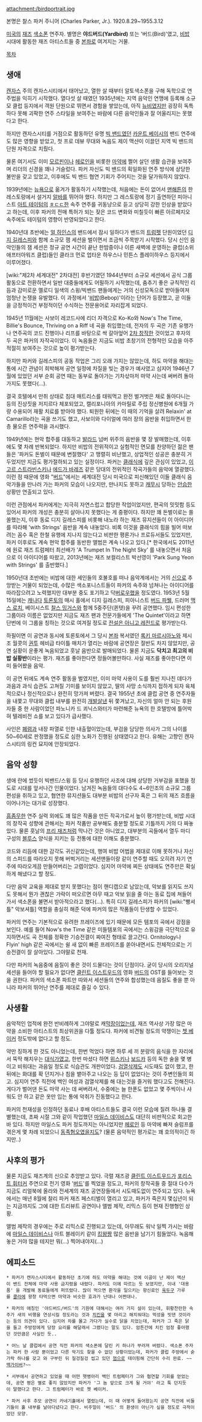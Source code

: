 attachment:/birdportrait.jpg

본명은 찰스 파커 주니어 (Charles Parker, Jr.). 1920.8.29~1955.3.12

[[미국]]의 [[재즈]] [[색소폰]] 연주자. 별명은 '''야드버드(Yardbird)''' 또는 '버드(Bird)'였고, [[비밥]] 시대에 활동한 재즈 아티스트들 중 [[본좌]]로 여겨지는 거물.

[[목차]]

== 생애 ==
[[캔자스]] 주의 캔자스시티에서 태어났고, 열한 살 때부터 알토색소폰을 구해 독학으로 연주법을 익히기 시작했다. 열다섯 살 때였던 1935년에는 지역 음악인 연맹에 등록해 소규모 클럽 등지에서 객원 단원으로 뛰면서 경험을 쌓았는데, 아직 [[뉴비]]였지만 굉장히 독특하다 못해 괴팍한 연주 스타일을 보여주는 바람에 다른 음악인들과 잘 어울리지는 못했다고 한다.

하지만 캔자스시티를 거점으로 활동하던 유명 [[빅 밴드]]였던 [[카운트 베이시]]의 밴드 연주에도 많은 영향을 받았고, 첫 프로 데뷰 무대와 녹음도 제이 맥샨이 이끌던 지역 빅 밴드의 단원 자격으로 치뤘다.

물론 여기서도 이미 [[모르핀]]이나 [[헤로인]]을 비롯한 [[마약]]에 쩔어 살던 생활 습관을 보여주며 리더의 신경을 꽤나 거슬렀다. 파커 자신도 빅 밴드의 획일화된 연주 방식에 상당한 불만을 갖고 있었고, 이후에도 빅 밴드 협연 기회가 주어지는 것을 달가워하지 않았다.

1939년에는 [[뉴욕]]으로 옮겨가 활동하기 시작했는데, 처음에는 돈이 없어서 [[맨해튼]]의 한 레스토랑에서 설거지 [[알바]]를 뛰어야 했다. 하지만 그 레스토랑에 정기 출연하던 피아니스트 [[아트 테이텀]]의 [[ㅎㄷㄷ]]한 속주 연주를 귀동냥으로 듣고 상당히 강한 인상을 받았다고 하는데, 이후 파커의 전매 특허가 되는 잦은 코드 변화와 미칠듯이 빠른 아르페지오 속주에도 테이텀의 영향이 반영되었다고 한다.

1940년대 초반에는 [[얼 하인스]]의 밴드에서 잠시 일하다가 밴드의 [[트럼펫]] 단원이었던 [[디지 길레스피]]와 함께 소규모 잼 세션을 벌이면서 조금씩 주목받기 시작했다. 당시 신인 음악인들의 잼 세션은 정규 공연 시간이 끝난 한밤중이나 이른 새벽에 운영하는 클럽(소위 애프터아워즈 클럽)들인 클라크 먼로 업타운 하우스나 민튼스 플레이하우스 등지에서 이루어졌다.

[wiki:"제2차 세계대전" 2차대전] 후반기였던 1944년부터 소규모 세션에서 공식 그룹 활동으로 전환하면서 일반 대중들에게도 어필하기 시작했는데, 춤추기 좋은 규칙적인 리듬과 감미로운 멜로디 일색의 스윙/빅밴드 팬들에게는 거의 신성모독으로 받아들여져 엄청난 논쟁을 유발했다. 이 과정에서 '[[비밥]](Bebop)'이라는 단어가 등장했고, 곧 이들을 긍정적이건 부정적이던 수식하는 전문용어로 자리잡게 되었다.

1945년 11월에는 사보이 레코드사에 리더 자격으로 Ko-Ko와 Now's The Time, Billie's Bounce, Thriving on a Riff 네 곡을 취입했는데, 전자의 두 곡은 기존 유행가나 연주곡의 코드 진행이나 리프를 바탕으로 싹 갈아엎어 [[2차 창작]]한 것이었고 후자의 두 곡은 파커의 자작곡이었다. 이 녹음들은 지금도 비밥 초창기의 전형적인 모습을 아주 적절히 보여주는 것으로 높이 평가받는다.

하지만 파커와 길레스피의 공동 작업은 그리 오래 가지는 않았는데, 하도 마약을 해대는 통에 시간 관념이 희박해져 공연 일정에 차질을 빚는 경우가 예사였고 심지어 1946년 7월에 있었던 서부 순회 공연 때는 동부로 돌아가는 기차삯마저 마약 사는데 써버려 돌아가지도 못했다(...).

결국 호텔에서 만취 상태로 침대 매트리스를 태워먹고 완전 벌거벗은 채로 돌아다니는 등의 진상짓을 저지르다 체포되었고, 캘리포니아의 카마릴로 주립 정신병원에 6개월 가량 수용되어 재활 치료를 받아야 했다. 퇴원한 뒤에는 이 때의 기억을 살려 Relaxin' at Camarillo라는 곡을 쓰기도 했고, 사보이와 다이얼에 여러 장의 음반을 취입하면서 한층 물오른 연주력을 과시했다.

1949년에는 현악 합주를 대동하고 [[발라드]] 넘버 위주의 음반을 몇 장 발매했는데, 이후에도 몇 차례 반복되었다. 하지만 비밥의 전위적이고 실험적인 면모를 찬양하던 젊은 팬들은 '파커도 돈벌이 때문에 변절했다' 고 맹렬히 비난했고, 상업적인 성공은 충분히 거두었지만 지금도 평가절하되고 있는 실정이다. 파커는 [[클래식]]에 깊은 관심이 있었고, [[이고르 스트라빈스키]]나 [[에드가 바레즈]] 같은 당대의 전위적인 작곡가들의 음악에 열광했다. 이런 점 때문에 영화 "[[버드]]"에서는 세계대전 당시 미국으로 피신해있던 이들 클래식 음악가들을 만나러 가는 파커의 모습이 나오지만, 만나지도 못하고 [[캐무시]] 당하는 [[안습]]한 상황만 연출되고 있다.

이런 관점에서 파커에게는 지극히 자연스럽고 합당한 작업이었지만, 편곡의 밋밋함 등도 있어서 파커의 개성은 충분히 살아나지 못했다는 게 중평이다. 하지만 꽤 돈벌이로는 쏠쏠했는지, 이후 동료 디지 길레스피를 비롯해 내노라 하는 재즈 뮤지션들이 이 아이디어를 따라해 'with Strings' 음반을 계속 내놓았다. 비록 이것을 클래식의 힘을 빌어 떠보려는 꼼수 혹은 한철 유행에 지나지 않는다고 비판한 평론가나 프로듀서들도 있었지만, 파커 이후로도 계속 현악 합주를 동반한 앨범은 계속 나오고 있다.[* 한국에서도 2011년에 원로 재즈 트럼페터 최선배가 'A Trumpet In The Night Sky' 를 내놓으면서 처음으로 이 아이디어를 따왔고, 2013년에는 재즈 보컬리스트 박선영이 'Park Sung Yeon with Strings' 를 출반했다.]

1950년대 초반에는 비밥에 대한 세인들의 호불호를 떠나 음악계에서는 거의 [[신]]으로 추앙받는 거물이 되었는데, 수많은 색소포니스트들이 파커의 속주와 넘쳐나는 아이디어를 따라잡으려고 노력했지만 대부분 중도 포기하고 닥[[버로우]]했을 정도였다. 1953년 5월 15일에는 [[캐나다]] [[토론토]]의 매시 홀에서 디지 길레스피, 피아니스트 [[버드 파웰]], 드러머 [[맥스 로치]], 베이시스트 [[찰스 밍거스]]와 함께 5중주단(퀸텟)을 꾸려 공연했다. 임시 편성한 그룹이라 이름은 없었지만 지금도 재즈 팬과 전문가들에게 'The Quintet'이라고 하면 단번에 이 그룹을 칭하는 것으로 여겨질 정도로 [[전설은 아니고 레전드]]로 평가받는다.

하필이면 이 공연과 동시에 토론토에서 그 당시 [[본좌]] 복서였던 [[록키 마르시아노]]와 제시 조 월콧의 [[권투]] 헤비급 타이틀 매치가 열리는 바람에 공연장은 절반도 차지 않았지만, 공연 실황이 운좋게 녹음되었고 훗날 음반으로 발매되었다. 물론 지금도 '''닥치고 최고의 비밥 실황반'''이라는 평가. 재즈를 좋아한다면 정들어볼만하다. 사실 재즈를 좋아한다면 이미 들어봤을 음악.

이 공연 뒤에도 계속 연주 활동을 벌였지만, 이미 마약 사용이 도를 훨씬 지나친 데다가 과음과 과식 습관도 고쳐질 기미를 보이지 않았고, 딸의 사망 소식까지 접하게 되자 육체적으로나 정신적으로나 완전히 망가져 버렸다. 결국 1955년 초에 클럽 공연 중 연주자들을 내쫓고 무대와 클럽 내부를 완전히 [[개발살]]낸 뒤 쫓겨났고, 자신의 얼마 안 되는 후원자들 중 한 사람이었던 파노니카 드 쾨닉스와터가 마련해준 뉴욕의 한 호텔방에 틀어박혀 텔레비전 쇼를 보고 있다가 급사했다.

사인은 [[폐렴]]과 내장 파열로 인한 내출혈이었는데, 부검을 담당한 의사가 그의 나이를 50~60세로 판정했을 정도로 심한 노화가 진행된 상태였다고 한다. 유해는 고향인 캔자스시티의 링컨 묘지에 안장되었다.

== 음악 성향 ==
생애 란에 썼듯이 빅밴드/스윙 등 당시 유행하던 사조에 대해 상당한 거부감을 표했을 정도로 시대를 앞서나간 인물이었다. 남겨진 녹음들의 대다수도 4~6인조의 소규모 그룹 편성을 취하고 있고, 협연한 뮤지션들도 대부분 비밥의 선구자 혹은 그 뒤의 재즈 흐름을 이어나가는 대가로 성장했다.

[[흠좀무]]한 연주 실력 외에도 꽤 많은 작품을 만든 작곡가로서 높이 평가받는데, 비밥 시대의 창작곡 성향에 관해서는 파커 작품만 공부해도 충분할 정도로 기틀까지 거의 다 짜놓았다. 물론 훗날의 [[프리 재즈]]처럼 막나간 것은 아니었고, 대부분의 곡들에서 열두 마디 구성의 [[블루스]] 양식을 지키는 등 전통에 대한 이해도 충분했다.

코드와 리듬에 대한 감각도 귀신같았는데, 행여 비밥 어법을 제대로 이해 못하거나 자신의 스피드를 따라오지 못해 버벅거리는 세션맨들이랑 같이 연주할 때도 오히려 자기 연주에 따라오게끔 만들어버리는 고렙이었다. 심지어 마약에 찌든 상태에도 연주만은 확실하게 해냈다고 할 정도.

다만 음악 교육을 제대로 받지 못했다는 점이 핸디캡으로 남았는데, 악보를 읽지도 쓰지도 못해서 뭔가 괜찮은 가락이 떠오르면 아무 때고 악보 읽을 줄 아는 동료 집에 쳐들어가서 색소폰을 불면서 받아적으라고 했다(...). 특히 디지 길레스피가 파커의 [wiki:"빵셔틀" 악보셔틀] 역할을 충실히 해준 덕에 파커의 많은 작품들이 탄생할 수 있었다.

파커의 연주는 기본적으로 유려한 프레이즈에 있기 때문에 모든 템포의 곡에서 강점을 보인다. 예를 들어 Now's the Time 같은 미들템포의 곡에서는 스윙감을 극단적으로 유지하면서도 곡 전체를 정확한 기승전결이 짜여진 형태로 끌고간다. Ornitology나 Flyin' high 같은 곡에서는 쉴 새 없이 빠른 프레이즈를 쏟아내면서도 전체적으로는 기승전결이 잘 살아있다. 그야말로 천재.

다만 파커의 녹음중에 음질이 좋은 것이 드물다는 것이 단점이다. 굳이 당시의 오리지널 세션을 들어야 할 필요가 없다면 [[클린트 이스트우드]]의 영화 [[버드]]의 OST를 들어보는 것을 권한다. 파커의 색소폰 파트만 따와서 세션들의 연주와 합성했는데 음질도 좋을 뿐 아니라 파커의 뛰어난 연주를 제대로 즐길 수 있다.

== 사생활 ==
음악적인 업적에 완전 반비례하게 그야말로 캐[[막장]]이었는데, 재즈 역사상 가장 많은 마약을 소비한 아티스트의 최상위권을 다툴 정도다. 파커에 비견될 정도의 약쟁이는 [[쳇 베이커]] 정도밖에 없다고 할 정도.

약만 징하게 한 것도 아니었는데, 한번 먹었다 하면 하루 세 끼 분량의 음식을 한 자리에서 뚝딱 해치우는 [[대식가]]였고, 한번 마셨다 하면 [[위스키]]나 [[보드카]] 등의 독한 술을 몇 병이고 비워대는 과음일 정도로 식습관도 개판이었다. [[검열삭제]]도 시도때도 없이 했고, 한 뒤에는 화대를 확 던지거나 침을 뱉아주고 나오는 등 답이 없었다는 것이 주변인들의 회고. 심지어 연주 직전에 백인 여성과 검열삭제를 해 대는것을 즐거워 했다고도 전해진다. 게다가 벌어댄 돈도 마약 사는 데 써버려서, 수중에는 늘 한푼도 없었고 몇 주씩이나 샤워도 안 하고 같은 옷만 입는 통에 악취가 진동했다고 한다.

파커의 천재성을 인정하던 동료나 후배 아티스트들도 결국 이런 모습에 질려 하나둘 결별했는데, 초짜 시절 그와 같이 작업했던 [[마일스 데이비스]]도 대단히 비판적으로 회고한 바 있다. 하지만 마일스도 파커 정도까지는 아니었지만 [[헤로인]] 등 마약에 빠져 슬럼프를 겪은게 몇 차례 되었으니 [[동족혐오]]였을지도? (물론 음악적인 평가로는 꽤 호의적이긴 하지만..)

== 사후의 평가 ==
물론 지금도 재즈계의 신으로 추앙받고 있다. 극렬 재즈광 [[클린트 이스트우드]]가 [[포리스트 휘터커]] 주연으로 전기 영화 '[[버드]]'를 찍었을 정도고, 파커의 창작곡들 중 절대 다수가 지금도 리얼북에 올라와 전세계의 재즈 공연장들에서 시도때도없이 연주되고 있다. 뉴욕에서는 매년 8월에 찰리 파커 재즈 페스티벌이 열리고 있고, 파커가 죽은지 몇십년이 되는 지금까지도 그에 대한 트리뷰트 공연이나 앨범 제작, 리믹스 등이 현재 진행형인 상황.

앨범 제작의 경우에는 주로 리믹스로 진행되고 있는데, 아무래도 워낙 일찍 가시는 바람에 [[마일스 데이비스]]나 아트 블레이키 같이 [[킹왕짱]] 많은 음반을 남기기 힘들었다. 녹음해 놓은 거야 많을 테지만 뭐(...) 찍어내야지(...)

== 에피소드 ==
 * 파커가 캔자스시티에서 활동하던 초기에 하도 마약을 해대는 것에 이골이 난 제이 맥샨이 밴드 전체에 마약 사용 금지령을 내렸다. 파커도 이에 따르는 듯 보였지만, 이내 '대용품' 을 개발해 동료들에게 퍼뜨렸다. 많이 먹으면 환각을 일으키는 향신료인 [[육두구]] 가루를 [[콜라]]에 왕창 타먹으면 마약과 비슷한 효과가 난대나 어쩐대나.

 * 파커의 애칭인 '야드버드/버드'의 기원에 대해서는 여러 가지 설이 있는데, 휘황찬란한 속주가 새의 비행을 연상시킬 정도라는 것과 [[치킨]]을 몇 마리고 해치워대는 먹성을 빗댄 것이라는 등의 의견이 있다. 심지어 차를 몰고 가다가 실수로 닭을 치었는데, 파커가 그 죽은 닭을 들고 주방장에게 당장 요리를 해달래서 그랬다는 말도 있다. 암튼간에 치킨 엄청 좋아했던 것만큼은 사실인 듯.. 

 * 어느 날 클럽에서 공연 직전 파커의 색소폰에 달린 키 하나가 부러져 버렸다. 색소폰 주자는 파커 한 사람 뿐이었고 다른 악기도 찾을 수 없던 상황이었는데, 파커가 클럽 주방에서 숟가락 하나를 갖고 와 구부린 뒤 질겅질겅 씹고 있던 [[껌]]으로 테이핑해 간단히 수리 완료. ~~[[맥가이버]]?~~

 * 서부에서 공연하고 있었을 때 어떤 햇병아리 백인 트럼페터가 그와 협연할 기회를 얻었는데, 공연 평은 별로 좋지 않았지만 파커가 '그 놈 앞으로 크게 될 거야' 라고 툭 던지듯이 말했다고 한다. 그 트럼페터가 바로 쳇 베이커.

 * 파커 사후 추모 공연이 카네기홀에서 열렸는데, 이 때 어떻게 들어왔는지 공연 직전에 비둘기들이 홀 내부를 날아다녔다고 한다. 비주얼이 '버드' 의 환생이 아닌가 싶을 정도로 극적이었던 모양.
